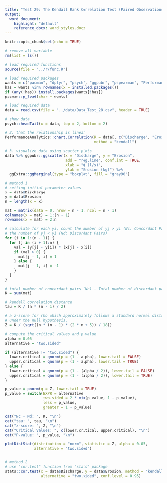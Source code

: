 ```yaml
---
title: "Test 29: The Kendall Rank Correlation Test (Paired Observations)"
output:
  word_document:
    highlight: "default"
    reference_docx: word_styles.docx
---
```


```r
knitr::opts_chunk$set(echo = TRUE)
```

```r
# remove all variable
rm(list = ls())

# load required functions
source(file = "../r/func.R")

# load required packages
wants = c("pacman", "dplyr", "psych", "ggpubr", "pspearman", "PerformanceAnalytics")
has = wants %in% rownames(x = installed.packages())
if (any(!has)) install.packages(wants[!has])
pacman::p_load(char = wants)

# load required data
data = read.csv(file = "../data/Data_Test_28.csv", header = TRUE)

# show data
psych::headTail(x = data, top = 2, bottom = 2)
```

```r
# 2. that the relationship is linear
PerformanceAnalytics::chart.Correlation(R = data[, c("Discharge", "Erosion")],
                                        method = "kendall")

# 3. visualize data using scatter plots
data %>% ggpubr::ggscatter(x = "Discharge", y = "Erosion",
                           add = "reg.line", conf.int = TRUE,
                           xlab = "Q (l/s)",
                           ylab = "Erosion (kg)") %>%
  ggExtra::ggMarginal(type = "boxplot", fill = "gray90")
```

```r
# method 1
# setting initial parameter values
x = data$Discharge
y = data$Erosion
n = length(x = x)

mat = matrix(data = 0, nrow = n - 1, ncol = n - 1)
colnames(x = mat) = 1:(n - 1)
rownames(x = mat) = 2:n

# calculate for each yi, count the number of yj > yi (Nc: Concordant Pairs ) and 
# the number of yj < yi (Nd: Discordant Pairs)
for (i in 1:(n - 1)) {
  for (j in (i + 1):n) {
    val = (y[j] - y[i]) * (x[j] - x[i])
    if (val > 0) {
      mat[j - 1, i] = 1
    } else {
      mat[j - 1, i] = -1
    }
  }
}

# total number of concordant pairs (Nc) - Total number of discordant pairs (Nd)
K = sum(mat)

# kendall correlation distance
tau = K / (n * (n - 1) / 2)

# a z-score for rho which approximately follows a standard normal distribution
# under the null hypothesis.
Z = K / (sqrt((n * (n - 1) * (2 * n + 5)) / 18))

# compute the critical values and p-value
alpha = 0.05
alternative = "two.sided"

if (alternative != "two.sided") {
  lower.critical = qnorm(p = (1 - alpha), lower.tail = FALSE)
  upper.critical = qnorm(p = (1 - alpha), lower.tail = TRUE)
} else {
  lower.critical = qnorm(p = (1 - (alpha / 2)), lower.tail = FALSE)
  upper.critical = qnorm(p = (1 - (alpha / 2)), lower.tail = TRUE)
}

p_value = pnorm(q = Z, lower.tail = TRUE)
p_value = switch(EXPR = alternative,
                 two.sided = 2 * min(p_value, 1 - p_value),
                 less = p_value,
                 greater = 1 - p_value)

cat("Nc - Nd: ", K, "\n")
cat("tau: ", tau, "\n")
cat("z-score: ", Z, "\n")
cat("Critical Values: ", c(lower.critical, upper.critical), "\n")
cat("P-value: ", p_value, "\n")

plotDistStat(distribution = "norm", statistic = Z, alpha = 0.05,
             alternative = "two.sided")


# method 2
# use "cor.test" function from "stats" package 
stats::cor.test(x = data$Discharge, y = data$Erosion, method = "kendall",
                alternative = "two.sided", conf.level = 0.95)
```
